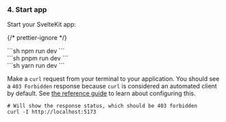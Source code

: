 
### 4. Start app

Start your SvelteKit app:

{/* prettier-ignore */}
<SelectableContent client:load syncKey="packageManager" frameworkSwitcher>
<div slot="npm" slotIdx="1">
```sh
npm run dev
```
</div>
<div slot="pnpm" slotIdx="2">
```sh
pnpm run dev
```
</div>
<div slot="yarn" slotIdx="3">
```sh
yarn run dev
```
</div>
</SelectableContent>

Make a `curl` request from your terminal to your application. You should see a
`403 Forbidden` response because `curl` is considered an automated client by
default. See [the reference guide](/bot-protection/reference) to learn about
configuring this.

```shell
# Will show the response status, which should be 403 forbidden
curl -I http://localhost:5173
```
